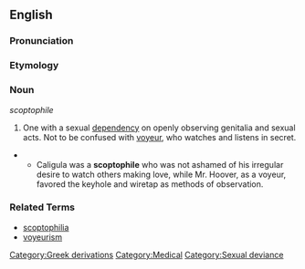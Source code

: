 ==English==

===Pronunciation===
{{substub}}

===Etymology===
{{substub}}

===Noun===
''scoptophile''

# One with a sexual [[dependency]] on openly observing genitalia and sexual acts. Not to be confused with [[voyeur]], who watches and listens in secret.
** Caligula was a '''scoptophile''' who was not ashamed of his irregular desire to watch others making love, while Mr. Hoover, as a voyeur, favored the keyhole and wiretap as methods of observation.

===Related Terms===
* [[scoptophilia]]
* [[voyeurism]]

[[Category:Greek derivations]]
[[Category:Medical]]
[[Category:Sexual deviance]]